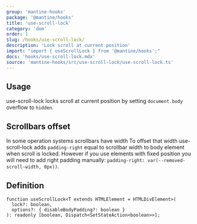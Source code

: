 ```yaml
---
group: 'mantine-hooks'
package: '@mantine/hooks'
title: 'use-scroll-lock'
category: 'dom'
order: 1
slug: /hooks/use-scroll-lock/
description: 'Lock scroll at current position'
import: "import { useScrollLock } from '@mantine/hooks';"
docs: 'hooks/use-scroll-lock.mdx'
source: 'mantine-hooks/src/use-scroll-lock/use-scroll-lock.ts'
---
```



## Usage

use-scroll-lock locks scroll at current position by setting `document.body` overflow to `hidden`.

<Demo data={HooksDemos.useScrollLockDemo} />

## Scrollbars offset

In some operation systems scrollbars have width
To offset that width use-scroll-lock adds `padding-right` equal to scrollbar width to body element when scroll is locked.
However if you use elements with fixed position you will need to add right padding manually: `padding-right: var(--removed-scroll-width, 0px))`.

## Definition

```tsx
function useScrollLock<T extends HTMLElement = HTMLDivElement>(
  lock?: boolean,
  options?: { disableBodyPadding?: boolean }
): readonly [boolean, Dispatch<SetStateAction<boolean>>];
```
